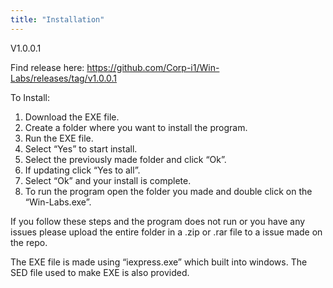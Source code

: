 ```yaml
---
title: "Installation"
---
```


V1.0.0.1

Find release here: https://github.com/Corp-i1/Win-Labs/releases/tag/v1.0.0.1

To Install:

1. Download the EXE file.
2.  Create a folder where you want to install the program.
3.   Run the EXE file.
4.  Select “Yes” to start install.
5.  Select the previously made folder and click “Ok”.
6.  If updating click “Yes to all”.
7.  Select “Ok” and your install is complete.
8.  To run the program open the folder you made and double click on the “Win-Labs.exe”.

If you follow these steps and the program does not run or you have any issues please upload the entire folder in a .zip or .rar file to a issue made on the repo.

The EXE file is made using “iexpress.exe” which built into windows. The SED file used to make EXE is also provided.